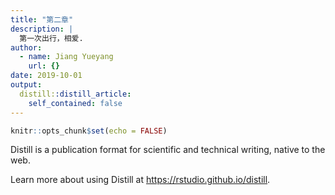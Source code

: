 ```yaml
---
title: "第二章"
description: |
  第一次出行，相爱.
author:
  - name: Jiang Yueyang
    url: {}
date: 2019-10-01
output:
  distill::distill_article:
    self_contained: false
---
```



```r
knitr::opts_chunk$set(echo = FALSE)
```

Distill is a publication format for scientific and technical writing, native to the web.

Learn more about using Distill at <https://rstudio.github.io/distill>.


